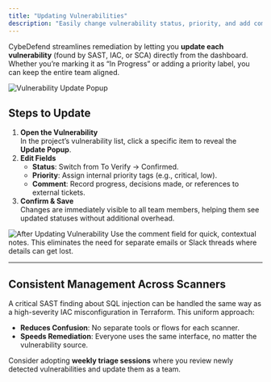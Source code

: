 ```yaml
---
title: "Updating Vulnerabilities"
description: "Easily change vulnerability status, priority, and add comments to coordinate fixes."
---
```


CybeDefend streamlines remediation by letting you **update each vulnerability** (found by SAST, IAC, or SCA) directly from the dashboard. Whether you’re marking it as “In Progress” or adding a priority label, you can keep the entire team aligned.

<Frame>
  <img src="/images/get-started/relevant-functionalities/update-vuln-popup.png" alt="Vulnerability Update Popup" style={{ borderRadius: '0.5rem' }} />
</Frame>

## Steps to Update

1. **Open the Vulnerability**  
   In the project’s vulnerability list, click a specific item to reveal the **Update Popup**.
2. **Edit Fields**  
   - **Status**: Switch from To Verify → Confirmed.  
   - **Priority**: Assign internal priority tags (e.g., critical, low). 
   - **Comment**: Record progress, decisions made, or references to external tickets.
3. **Confirm & Save**  
   Changes are immediately visible to all team members, helping them see updated statuses without additional overhead.

<Frame>
  <img src="/images/get-started/relevant-functionalities/update-vuln-result.png" alt="After Updating Vulnerability" style={{ borderRadius: '0.5rem' }} />
</Frame>

<Note>
Use the comment field for quick, contextual notes. This eliminates the need for separate emails or Slack threads where details can get lost.
</Note>

---

## Consistent Management Across Scanners

A critical SAST finding about SQL injection can be handled the same way as a high-severity IAC misconfiguration in Terraform. This uniform approach:

- **Reduces Confusion**: No separate tools or flows for each scanner.  
- **Speeds Remediation**: Everyone uses the same interface, no matter the vulnerability source.

<Tip>
Consider adopting <strong>weekly triage sessions</strong> where you review newly detected vulnerabilities and update them as a team.
</Tip>
